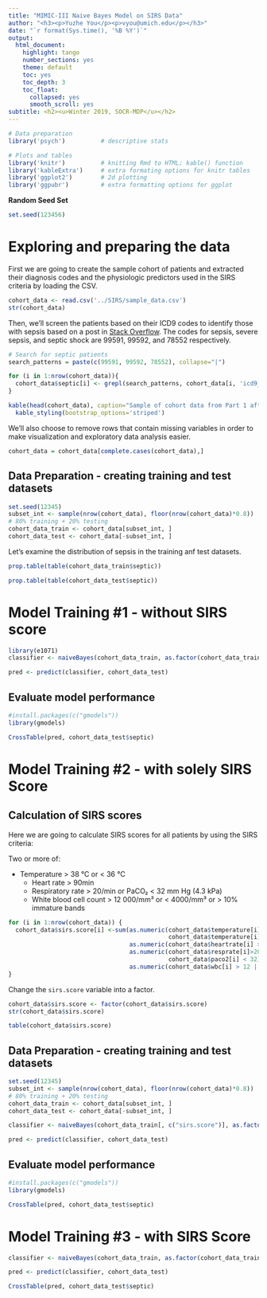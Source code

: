 ```yaml
---
title: "MIMIC-III Naive Bayes Model on SIRS Data"
author: "<h3><p>Yuzhe You</p><p>vyou@umich.edu</p></h3>"
date: "`r format(Sys.time(), '%B %Y')`"
output:
  html_document:
    highlight: tango
    number_sections: yes
    theme: default
    toc: yes
    toc_depth: 3
    toc_float:
      collapsed: yes
      smooth_scroll: yes
subtitle: <h2><u>Winter 2019, SOCR-MDP</u></h2>
---
```

```r
# Data preparation
library('psych')          # descriptive stats

# Plots and tables
library('knitr')          # knitting Rmd to HTML; kable() function
library('kableExtra')     # extra formating options for knitr tables
library('ggplot2')        # 2d plotting
library('ggpubr')         # extra formatting options for ggplot
```

**Random Seed Set**
```r
set.seed(123456)
```

# Exploring and preparing the data
First we are going to create the sample cohort of patients and extracted their diagnosis codes and the physiologic predictors used in the SIRS criteria by loading the CSV.

```r
cohort_data <- read.csv('../SIRS/sample_data.csv')
str(cohort_data)
```

Then, we'll screen the patients based on their ICD9 codes to identify those with sepsis based on a post in <a href=https://stackoverflow.com/questions/50672316/r-test-if-a-string-vector-contains-any-element-of-another-list>Stack Overflow</a>. The codes for sepsis, severe sepsis, and septic shock are 99591, 99592, and 78552 respectively.

```r
# Search for septic patients
search_patterns = paste(c(99591, 99592, 78552), collapse="|")

for (i in 1:nrow(cohort_data)){
  cohort_data$septic[i] <- grepl(search_patterns, cohort_data[i, 'icd9_code'])
}

kable(head(cohort_data), caption="Sample of cohort data from Part 1 after searching for sepsis diagnosis.") %>%
  kable_styling(bootstrap_options='striped')
```


We'll also choose to remove rows that contain missing variables in order to make visualization and exploratory data analysis easier.

```r
cohort_data = cohort_data[complete.cases(cohort_data),]
```

## Data Preparation - creating training and test datasets

```r
set.seed(12345)
subset_int <- sample(nrow(cohort_data), floor(nrow(cohort_data)*0.8))
# 80% training + 20% testing
cohort_data_train <- cohort_data[subset_int, ]
cohort_data_test <- cohort_data[-subset_int, ]
```

Let's examine the distribution of sepsis in the training anf test datasets.
```r
prop.table(table(cohort_data_train$septic))
```

```r
prop.table(table(cohort_data_test$septic))
```

# Model Training #1 - without SIRS score

```r
library(e1071)
classifier <- naiveBayes(cohort_data_train, as.factor(cohort_data_train$septic))
```

```r
pred <- predict(classifier, cohort_data_test)
```

## Evaluate model performance

```r
#install.packages(c("gmodels"))
library(gmodels)
```

```r
CrossTable(pred, cohort_data_test$septic)
```

# Model Training #2 - with solely SIRS Score
## Calculation of SIRS scores
Here we are going to calculate SIRS scores for all patients by using the SIRS criteria:

Two or more of:

* Temperature > 38 °C or < 36 °C
  + Heart rate > 90min
  + Respiratory rate > 20/min or PaCO₂ < 32 mm Hg (4.3 kPa)
  + White blood cell count > 12 000/mm³ or < 4000/mm³ or > 10% immature bands

```r
for (i in 1:nrow(cohort_data)) {
  cohort_data$sirs.score[i] <-sum(as.numeric(cohort_data$temperature[i] > 38 | 
                                             cohort_data$temperature[i] < 36),
                                  as.numeric(cohort_data$heartrate[i] > 90),
                                  as.numeric(cohort_data$resprate[i]>20 |
                                             cohort_data$paco2[i] < 32),
                                  as.numeric(cohort_data$wbc[i] > 12 | cohort_data$wbc[i] < 4))
}
```

Change the `sirs.score` variable into a factor.

```r
cohort_data$sirs.score <- factor(cohort_data$sirs.score)
str(cohort_data$sirs.score)
```

```r
table(cohort_data$sirs.score)
```

## Data Preparation - creating training and test datasets

```r
set.seed(12345)
subset_int <- sample(nrow(cohort_data), floor(nrow(cohort_data)*0.8))
# 80% training + 20% testing
cohort_data_train <- cohort_data[subset_int, ]
cohort_data_test <- cohort_data[-subset_int, ]
```

```r
classifier <- naiveBayes(cohort_data_train[, c("sirs.score")], as.factor(cohort_data_train$septic))
```

```r
pred <- predict(classifier, cohort_data_test)
```

## Evaluate model performance

```r
#install.packages(c("gmodels"))
library(gmodels)
```

```r
CrossTable(pred, cohort_data_test$septic)
```

# Model Training #3 - with SIRS Score

```r
classifier <- naiveBayes(cohort_data_train, as.factor(cohort_data_train$septic))
```

```r
pred <- predict(classifier, cohort_data_test)
```

```r
CrossTable(pred, cohort_data_test$septic)
```